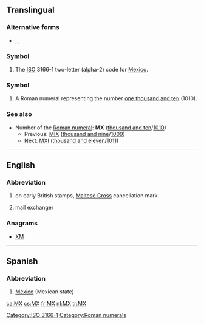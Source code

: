 {{also|Mx|.mx|Mx.}}
==Translingual==

===Alternative forms===
* {{l|mul|mx}}, {{l|mul|MVV}}, {{l|mul|mvv}}

===Symbol===
{{head|mul|symbol}}
# The [[ISO]] 3166-1 two-letter (alpha-2) code for [[Mexico]].

===Symbol===
{{head|mul|numeral symbol}}

# A Roman numeral representing the number [[one thousand and ten]] (1010).

===See also===
* Number of the [[Roman numeral]]: '''MX''' ([[thousand and ten]]/[[1010]])
** Previous: [[MIX]] ([[thousand and nine]]/[[1009]])
** Next: [[MXI]] ([[thousand and eleven]]/[[1011]])

[[Category:ISO 3166-1]]
[[Category:Roman numerals]]

----

==English==

===Abbreviation===
{{rfc-header|Abbreviation}}
{{head|en|abbreviation}}

# {{lb|en|philately}} on early British stamps, [[w:Maltese Cross#United Kingdom|Maltese Cross]] cancellation mark.
# {{lb|en|Internet}} mail exchanger

===Anagrams===
* [[XM#English|XM]]

----

==Spanish==

===Abbreviation===
{{rfc-header|Abbreviation}}
{{head|es|abbreviation}}

# [[México]] (Mexican state)

[[ca:MX]]
[[cs:MX]]
[[fr:MX]]
[[nl:MX]]
[[tr:MX]]
